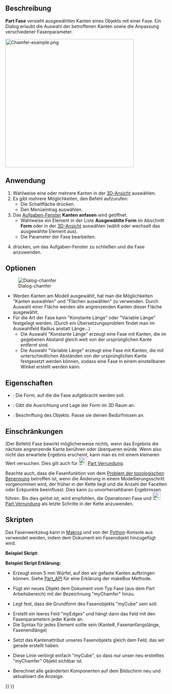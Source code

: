 <languages/>

{{Docnav/de
|[[Part_Fillet/de|Verrundung]]
|[[Part_MakeFace/de|FlächeAusLinienzügen]]
|[[Part_Workbench/de|Part]]
|IconL=Part_Fillet.svg
|IconR=Part_MakeFace.svg
|IconC=Workbench_Part.svg
}}

{{GuiCommand/de
|Name=Part Chamfer
|Name/de=Part Fase
|MenuLocation=Part → Anfasen...
|Workbenches=[[Part_Workbench/de|Part]]
|SeeAlso=[[Part_Fillet/de|Part Verrundung]]
}}

<span id="Description"></span>
==Beschreibung==

'''Part Fase''' versieht ausgewählten Kanten eines Objekts mit einer Fase. Ein Dialog erlaubt die Auswahl der betroffenen Kanten sowie die Anpassung verschiedener Fasenparameter.

[[Image:Chamfer-example.png|400px]]
{{Caption|Platte mit Fasen an den Ecken}}

<span id="Usage"></span>
==Anwendung== 

# Wahlweise eine oder mehrere Kanten in der [[3D_view/de|3D-Ansicht]] auswählen.
# Es gibt mehrere Möglichkeiten, den Befehl aufzurufen:
#* Die Schaltfläche {{Button|[[Image:Part_Chamfer.svg|16px]] Anfasen...}} drücken.
#* Den Menüeintrag {{MenuCommand|Part → [[Image:Part_Chamfer.svg|16px]] Anfasen...}} auswählen.
# Das [[Task_panel/de|Aufgaben-Fenster]] '''Kanten anfasen''' wird geöffnet.
#* Wahlweise ein Element in der Liste '''Ausgewählte Form''' im Abschnitt '''Form''' oder in der [[3D_view/de|3D-Ansicht]] auswählen (wählt oder wechselt das ausgewählte Element aus).
#* Die Parameter der Fase bearbeiten.
# {{Button|OK}} drücken, um das Aufgaben-Fenster zu schließen und die Fase anzuwenden.

<span id="Options"></span>
==Optionen==

[[Image:Dialog-chamfer.png|Dialog-chamfer]]
* Werden Kanten am Modell ausgewählt, hat man die Möglichkeiten "Kanten auswählen" und "Flächen auswählen" zu verwenden. Durch Auswahl einer Fläche werden alle angrenzenden Kanten dieser Fläche ausgewählt.
* Für die Art der Fase kann "Konstante Länge" oder "Variable Länge" festgelegt werden. (Durch ein Übersetzungsproblem findet man im Auswahlfeld Radius anstatt Länge...)
** Die Auswahl "Konstante Länge" erzeugt eine Fase mit Kanten, die im gegebenen Abstand gleich weit von der ursprünglichen Kante entfernt sind.
** Die Auswahl "Variable Länge" erzeugt eine Fase mit Kanten, die mit unterschiedlichen Abständen von der ursprünglichen Kante festgesetzt werden können, sodass eine Fase in einem einstellbaren Winkel erstellt werden kann.

<span id="Properties"></span>
==Eigenschaften==

{{Properties_Title/de|Basis}}

*{{PropertyData/de|Basis}}: Die Form, auf die die Fase aufgebracht werden soll.
*{{PropertyData/de|Placement}}: Gibt die Ausrichtung und Lage der Form im 3D Raum an. 
*{{PropertyData/de|Kennzeichen}}: Beschriftung des Objekts. Passe sie deinen Bedürfnissen an.
{{clear}}

<span id="Limitations"></span>
==Einschränkungen==

(Der Befehl) Fase bewirkt möglicherweise nichts, wenn das Ergebnis die nächste angrenzende Kante berühren oder überqueren würde. Wenn also nicht das erwartete Ergebnis erscheint, kann man es mit einem kleineren Wert versuchen. Dies gilt auch für [[Image:Part_Fillet.svg|24px]] [[Part_Fillet/de|Part Verrundung]].

Beachte auch, dass die Fasenfunktion von dem [[Topological_naming_problem/de|Problem der topologischen Benennung]] betroffen ist, wenn die Änderung in einem Modellierungsschritt vorgenommen wird, der früher in der Kette liegt und die Anzahl der Facetten oder Eckpunkte beeinflusst. Dies kann zu unvorhersehbaren Ergebnissen führen. Bis dies gelöst ist, wird empfohlen, die Operationen Fase und [[Image:Part_Fillet.svg|24px]] [[Part_Fillet/de|Part Verrundung]] als letzte Schritte in der Kette anzuwenden.

<span id="Scripting"></span>
==Skripten==

Das Fasenwerkzeug kann in [[Macros/de|Makros]] und von der [[Python/de|Python]]-Konsole aus verwendet werden, indem dem Dokument ein Fasenobjekt hinzugefügt wird.

'''Beispiel Skript:'''

{{Code|code=
import Part
cube = FreeCAD.ActiveDocument.addObject("Part::Feature", "myCube")
cube.Shape = Part.makeBox(5, 5, 5)
chmfr = FreeCAD.ActiveDocument.addObject("Part::Chamfer", "myChamfer")
chmfr.Base = FreeCAD.ActiveDocument.myCube
myEdges = []
myEdges.append((1, 1.5, 1.25)) # (edge number, chamfer start length, chamfer end length)
myEdges.append((2, 1.5, 1.25))
myEdges.append((3, 1.5, 1.25))
myEdges.append((4, 1.5, 1.25))
myEdges.append((5, 1.5, 1.25))
myEdges.append((6, 1.5, 1.25))
myEdges.append((7, 1.5, 1.25))
myEdges.append((8, 1.5, 1.25))
myEdges.append((9, 1.5, 1.25))
myEdges.append((10, 1.5, 1.25))
myEdges.append((11, 1.5, 1.25))
myEdges.append((12, 1.5, 1.25))
chmfr.Edges = myEdges
FreeCADGui.ActiveDocument.myCube.Visibility = False
FreeCAD.ActiveDocument.recompute()
}}

'''Beispiel Skript Erklärung:'''

{{Code|code=
import Part
cube = FreeCAD.ActiveDocument.addObject("Part::Feature", "myCube")
cube.Shape = Part.makeBox(5, 5, 5)
}}

*Erzeugt einen 5 mm Würfel, auf den wir gefaste Kanten aufbringen können. Siehe [[Part_API/de|Part_API]] für eine Erklärung der makeBox Methode.

{{Code|code=
chmfr = FreeCAD.ActiveDocument.addObject("Part::Chamfer", "myChamfer")
}}

*Fügt ein neues Objekt dem Dokument vom Typ Fase (aus dem Part Arbeitsbereich) mit der Bezeichnung "myChamfer" hinzu.

{{Code|code=
chmfr.Base = FreeCAD.ActiveDocument.myCube
}}

*Legt fest, dass die Grundform des Fasenobjekts "myCube" sein soll.

{{Code|code=
myEdges = []
myEdges.append((1, 1.5, 1.25)) # (edge number, chamfer start length, chamfer end length)
myEdges.append((2, 1.5, 1.25))
myEdges.append((3, 1.5, 1.25))
myEdges.append((4, 1.5, 1.25))
myEdges.append((5, 1.5, 1.25))
myEdges.append((6, 1.5, 1.25))
myEdges.append((7, 1.5, 1.25))
myEdges.append((8, 1.5, 1.25))
myEdges.append((9, 1.5, 1.25))
myEdges.append((10, 1.5, 1.25))
myEdges.append((11, 1.5, 1.25))
myEdges.append((12, 1.5, 1.25))
}}

*Erstellt ein leeres Feld "myEdges" und hängt dann das Feld mit den Fasenparametern jeder Kante an.
*Die Syntax für jedes Element sollte sein (Kante#, Fasenanfangslänge, Fasenendlänge)

{{Code|code=
chmfr.Edges = myEdges
}}
*Setzt das Kantenattribut unseres Fasenobjekts gleich dem Feld, das wir gerade erstellt haben.

{{Code|code=
FreeCADGui.ActiveDocument.myCube.Visibility = False
}}

*Diese Linie verbirgt einfach "myCube", so dass nur unser neu erstelltes "myChamfer" Objekt sichtbar ist.

{{Code|code=
FreeCAD.ActiveDocument.recompute()
}}

* Berechnet alle geänderten Komponenten auf dem Bildschirm neu und aktualisiert die Anzeige.


{{Docnav/de
|[[Part_Fillet/de|Verrundung]]
|[[Part_MakeFace/de|FlächeAusLinienzügen]]
|[[Part_Workbench/de|Part]]
|IconL=Part_Fillet.svg
|IconR=Part_MakeFace.svg
|IconC=Workbench_Part.svg
}}

{{Part Tools navi{{#translation:}}}}
{{Userdocnavi{{#translation:}}}}